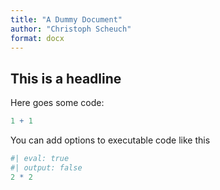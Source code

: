```yaml
---
title: "A Dummy Document"
author: "Christoph Scheuch"
format: docx
---
```


## This is a headline

Here goes some code:

```r
1 + 1
```

You can add options to executable code like this 

```r
#| eval: true
#| output: false
2 * 2
```
